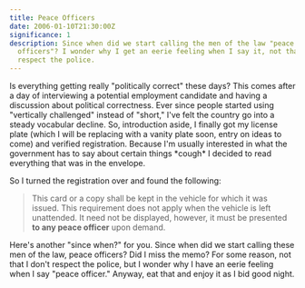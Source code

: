 ```yaml
---
title: Peace Officers
date: 2006-01-10T21:30:00Z
significance: 1
description: Since when did we start calling the men of the law "peace
  officers"? I wonder why I get an eerie feeling when I say it, not that I don't
  respect the police.
---
```


Is everything getting really "politically correct" these days? This comes after a day of interviewing a potential employment candidate and having a discussion about political correctness. Ever since people started using "vertically challenged" instead of "short," I've felt the country go into a steady vocabular decline. So, introduction aside, I finally got my license plate (which I will be replacing with a vanity plate soon, entry on ideas to come) and verified registration. Because I'm usually interested in what the government has to say about certain things \*cough\* I decided to read everything that was in the envelope.

So I turned the registration over and found the following:

> This card or a copy shall be kept in the vehicle for which it was issued. This requirement does not apply when the vehicle is left unattended. It need not be displayed, however, it must be presented **to any peace officer** upon demand.

Here's another "since when?" for you. Since when did we start calling these men of the law, peace officers? Did I miss the memo? For some reason, not that I don't respect the police, but I wonder why I have an eerie feeling when I say "peace officer." Anyway, eat that and enjoy it as I bid good night.
